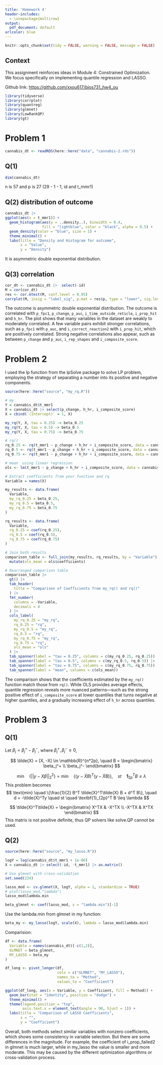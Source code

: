 ```yaml
---
title: 'Homework 4'
header-includes:
  - \usepackage{multirow}
output:
  pdf_document: default
urlcolor: blue
---
```


```r
knitr::opts_chunk$set(tidy = FALSE, warning = FALSE, message = FALSE)
```

## Context

This assignment reinforces ideas in Module 4: Constrained Optimization. We focus specifically on implementing quantile regression and LASSO.

Github link: [https://github.com/xxou617/bios731_hw4_ou](https://github.com/xxou617/bios731_hw4_ou)

```r
library(tidyverse)
library(corrplot)
library(quantreg)
library(glmnet)
library(LowRankQP)
library(gt)
```

# Problem 1

```r
cannabis_dt <- readRDS(here::here("data", "cannabis-2.rds"))
```

## Q(1)
```r
dim(cannabis_dt)
```
n is 57 and p is 27 (29 - 1 - 1, id and t_mmr1)

## Q(2) distribution of outcome

```r
cannabis_dt |> 
ggplot(aes(x = t_mmr1)) +
  geom_histogram(aes(y = ..density..), binwidth = 0.4, 
                 fill = "lightblue", color = "black", alpha = 0.5) +
  geom_density(color = "blue", size = 1) +
  theme_minimal() +
  labs(title = "Density and Histogram for outcome",
       x = "Value",
       y = "Density")
```

It is asymmetric double exponential distribution.

## Q(3) correlation

```r
cor_dt <- cannabis_dt |>  select(-id) 
M = cor(cor_dt)
res <- cor.mtest(M, conf.level = 0.95)
corrplot(M, insig = "label_sig", p.mat = res$p, type = "lower", sig.level = 0.05)
```

The outcome is asymmetric double exponential distribution. The outcome is correlated with  `p_fpc1`, `p_change`, `p_auc`, `i_time_outside_reticle`, `i_prop_hit` and `h_hr`. The plot shows that many variables in the dataset are weakly to moderately correlated. A few variable pairs exhibit stronger correlations, such as `p_fpc1` with `p_auc`, and `i_correct_reaction2` with `i_prop_hit`, which are positively correlated. Strong negative correlations also appear, such as between `p_change` and `p_auc`, `i_rep_shapes` and `i_composite_score`. 


# Problem 2

I used the lp function from the lpSolve package to solve LP problem, employing the strategy of separating a number into its positive and negative components.

```r
source(here::here("source", "my_rq.R"))
```


```r
# my
Y = cannabis_dt$t_mmr1
X = cannabis_dt |> select(p_change, h_hr, i_composite_score)
X = cbind(`(Intercept)` = 1, X)

my_rq(Y, X, tau = 0.25) -> beta_0.25
my_rq(Y, X, tau = 0.5) -> beta_0.5
my_rq(Y, X, tau = 0.75) -> beta_0.75
```

```r
# rq()
rq_0.25 <- rq(t_mmr1 ~ p_change + h_hr + i_composite_score, data = cannabis_dt, tau = 0.25)
rq_0.5 <- rq(t_mmr1 ~ p_change + h_hr + i_composite_score, data = cannabis_dt, tau = 0.5)
rq_0.75 <- rq(t_mmr1 ~ p_change + h_hr + i_composite_score, data = cannabis_dt, tau = 0.75)
```

```r
# mean  using linear regression
ols <- lm(t_mmr1 ~ p_change + h_hr + i_composite_score, data = cannabis_dt)
```


```r
# Extract coefficients from your function and rq
Variable = names(X)

my_results <- data.frame(
  Variable,
  my_rq_0.25 = beta_0.25,
  my_rq_0.5 = beta_0.5,
  my_rq_0.75 = beta_0.75
)

rq_results <- data.frame(
  Variable,
  rq_0.25 = coef(rq_0.25),
  rq_0.5 = coef(rq_0.5),
  rq_0.75 = coef(rq_0.75)
)

# Join both results
comparison_table <- full_join(my_results, rq_results, by = "Variable") |> 
  mutate(ols_mean = ols$coefficients) 

# Rearranged comparison table
comparison_table |>
  gt() |>
  tab_header(
    title = "Comparison of Coefficients from my_rq() and rq()"
  ) |>
  fmt_number(
    columns = -Variable,
    decimals = 4
  ) |>
  cols_label(
    my_rq_0.25 = "my_rq",
    rq_0.25 = "rq",
    my_rq_0.5 = "my_rq",
    rq_0.5 = "rq",
    my_rq_0.75 = "my_rq",
    rq_0.75 = "rq",
    ols_mean = "ols"
  ) |>
  tab_spanner(label = "tau = 0.25", columns = c(my_rq_0.25, rq_0.25)) |>
  tab_spanner(label = "tau = 0.5", columns = c(my_rq_0.5, rq_0.5)) |>
  tab_spanner(label = "tau = 0.75", columns = c(my_rq_0.75, rq_0.75)) |> 
  tab_spanner(label = "mean", columns = c(ols_mean))


```

The comparison shows that the coefficients estimated by the `my_rq()` function match those from `rq()`. While OLS provides average effects, quantile regression reveals more nuanced patterns—such as the strong positive effect of `i_composite_score` at lower quantiles that turns negative at higher quantiles, and a gradually increasing effect of `h_hr` across quantiles. 


# Problem 3

## Q(1)

Let $\beta_j = \beta_j^+ - \beta_j^-$, where $\beta_j^+, \beta_j^- \geq 0$,


$$
\tilde{X} = [X, -X] \in \mathbb{R}^{n*2p}, \quad
B = 
\begin{bmatrix}
\beta_j^+ \\
\beta_j^-
\end{bmatrix} 
$$

$$
\text{min} \quad \{||y - X\beta||_2^2\}= \text{min} \quad \{(y - \tilde{X} B)^T(y - \tilde{X} B)\},  \quad st \quad  \textbf{1}_{2p}^T B \leq \lambda
$$
This problem becomes
$$
\text{min} \quad \{\frac{1}{2} B^T \tilde{X}^T\tilde{X}  B + d^T B\}, \quad d = -\tilde{X}^Ty \quad st \quad  \textbf{1}_{2p}^T B \leq \lambda
$$

$$
\tilde{X}^T\tilde{X} = 
\begin{bmatrix}
X^TX & -X^TX \\
-X^TX & X^TX
\end{bmatrix} 
$$
This matrix is not positive definite, thus QP solvers like solve.QP cannot be used.


## Q(2)

```r
source(here::here("source", "my_lasso.R"))
```

```r
logY = log(cannabis_dt$t_mmr1 + 1e-06) 
X = cannabis_dt |> select(-id, -t_mmr1) |> as.matrix() 
```


```r
# Use glmnet with cross-validation
set.seed(234)

lasso_mod <- cv.glmnet(X, logY, alpha = 1, standardize = TRUE)
# plot(lasso_mod,"lambda")
lasso_mod$lambda.min

beta_glmnet <- coef(lasso_mod, s = "lambda.min")[-1] 
```

Use the lambda.min from glmnet in my function:

```r
beta_my <- my_lasso(logY, scale(X), lambda = lasso_mod$lambda.min)
```

Comparision:
```r
df <- data.frame(
  Variable = names(cannabis_dt)[-c(1,2)],
  GLMNET = beta_glmnet,
  MY_LASSO = beta_my
)
```

```r
df_long <- pivot_longer(df, 
                        cols = c("GLMNET", "MY_LASSO"), 
                        names_to = "Method", 
                        values_to = "Coefficient")

ggplot(df_long, aes(x = Variable, y = Coefficient, fill = Method)) +
  geom_bar(stat = "identity", position = "dodge") +
  theme_minimal() +
  theme(legend.position = "top",
        axis.text.x = element_text(angle = 90, hjust = 1)) +
  labs(title = "Comparison of LASSO Coefficients", 
       x = "", 
       y = "Coefficient")
```

Overall, both methods select similar variables with nonzero coefficients, which shows some consistency in variable selection. But there are some differences in the magnitude. For example, the coefficient of i_prop_failed2 in glmnet is much larger, while in my_lasso the value is smaller and more moderate. This may be caused by the different optimization algorithms or  cross-validation process. 
